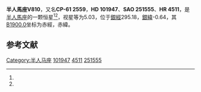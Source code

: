 {{Starbox begin
| name = 半人馬座V810
}}
{{Starbox observe
| epoch = [[J2000.0|J2000.0]]
| constell = [[半人馬座|半人馬座]]<ref name=SIMBAD>{{cite web
 | url=http://simbad.u-strasbg.fr/simbad/sim-id?Ident=HR+4511
 | title=Pulsating variable Star
 | publisher=Centre de Données astronomiques de Strasbourg
 | work=SIMBAD
 | accessdate=2012-07-13
 | archive-date=2019-09-21
 | archive-url=https://web.archive.org/web/20190921234626/http://simbad.u-strasbg.fr/simbad/sim-id?Ident=HR+4511
 | dead-url=no
 }}</ref><ref name=DATA>{{cite web
 | url=http://vizier.u-strasbg.fr/viz-bin/VizieR-5?-out.add=.&-source=5050&-corr=PK=HR&-out.max=9999&HR=4511
 | title=VizieR Detailed Page
 | accessdate=2012-07-13
 | archive-date=2019-09-13
 | archive-url=https://web.archive.org/web/20190913054625/http://vizier.u-strasbg.fr/viz-bin/VizieR-5?-out.add=.&-source=5050&-corr=PK=HR&-out.max=9999&HR=4511
 | dead-url=no
 }}</ref>
| 星官 = 
| ra = {{RA|11|43|31.2}}<ref name=SIMBAD /><ref name=DATA />
| dec = {{DEC|-62|29|22}}<ref name=SIMBAD /><ref name=DATA />
| appmag_v = 5.03<ref name=SIMBAD /><ref name=DATA />
}}
{{Starbox character
| class = G00-IaFe1<ref name=SIMBAD /><ref name=DATA />
| b-v = 0.8<ref name=SIMBAD /><ref name=DATA />
| u-b = 0.35<ref name=SIMBAD /><ref name=DATA />
| r-i = 0.36<ref name=SIMBAD /><ref name=DATA />
| variable = 
}}
{{Starbox astrometry
| radial_v = 0.35
| prop_mo_ra = 10
| parallax = 0.037
| p_error = 
}}
{{Starbox catalog
| names =CP-61 2559，[[SAO星表|SAO]] 251555，[[HD星表|HD]] 101947，[[HR星表|HR]] 4511}}
{{Starbox reference |Simbad=HR+4511}}
{{Starbox end}}

'''半人馬座V810'''，又名'''CP-61 2559'''，'''HD 101947'''、'''SAO 251555'''、'''HR 4511'''，是[[半人馬座|半人馬座]]的一颗恒星<ref name=SIMBAD /><ref name=DATA />，视星等为5.03，位于[[銀道座標系|銀經]]295.18，[[銀道座標系|銀緯]]-0.64，其[[B1900.0|B1900.0]]坐标为赤經{{RA|11|38|44.8}}，赤緯{{DEC|-61|-0.64|4}}。

== 参考文献 ==
{{reflist}}

{{star-stub}}

{{半人馬座恒星}}
[[Category:半人马座|Category:半人马座]]
[[Category:HD和HDE天體|101947]]
[[Category:HR天體|4511]]
[[Category:SAO天體|251555]]